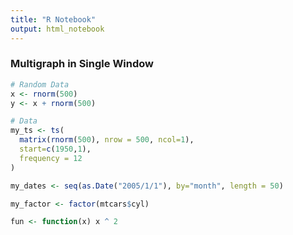 ```yaml
---
title: "R Notebook"
output: html_notebook
---
```


### Multigraph in Single Window

```r
# Random Data
x <- rnorm(500)
y <- x + rnorm(500)

# Data
my_ts <- ts(
  matrix(rnorm(500), nrow = 500, ncol=1),
  start=c(1950,1),
  frequency = 12
)

my_dates <- seq(as.Date("2005/1/1"), by="month", length = 50)

my_factor <- factor(mtcars$cyl)

fun <- function(x) x ^ 2
```